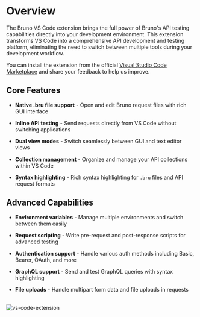 # Overview

The Bruno VS Code extension brings the full power of Bruno's API testing capabilities directly into your development environment. This extension transforms VS Code into a comprehensive API development and testing platform, eliminating the need to switch between multiple tools during your development workflow.

You can install the extension from the official [Visual Studio Code Marketplace](https://marketplace.visualstudio.com/items?itemName=bruno-api-client.bruno)
and share your feedback to help us improve.

## Core Features

- **Native .bru file support** - Open and edit Bruno request files with rich GUI interface

- **Inline API testing** - Send requests directly from VS Code without switching applications

- **Dual view modes** - Switch seamlessly between GUI and text editor views

- **Collection management** - Organize and manage your API collections within VS Code

- **Syntax highlighting** - Rich syntax highlighting for `.bru` files and API request formats

## Advanced Capabilities

- **Environment variables** - Manage multiple environments and switch between them easily

- **Request scripting** - Write pre-request and post-response scripts for advanced testing

- **Authentication support** - Handle various auth methods including Basic, Bearer, OAuth, and more

- **GraphQL support** - Send and test GraphQL queries with syntax highlighting

- **File uploads** - Handle multipart form data and file uploads in requests

<br/>
<img 
  src="/screenshots/vs-code-extension/interface.webp" 
  alt="vs-code-extension" 
  style={{ border: '1px solid black' }}
/>

